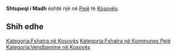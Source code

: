 {{Fshat në 
 | Emri                = Shtupeqi i Madh
 | EmriAlt                = 
 | NAME_SHORT_FORM=      
 | NAME_GENERIC=      
 | NAME_SORT_NAME_RO=      SHTUPEQIIMADH
 | FULL_NAME_RO = Shtupeqi i Madh
 | FULL_NAME_ND_RO=Shtupeqi i Madh
 | SORT_NAME_RG=SHTUPEQIIMADH
 | FULL_NAME_RG=Shtupeqi i Madh
 | FULL_NAME_ND_RG=Shtupeqi i Madh
 | SRP_NAME_SHORT_FORM=      
 | SRP_NAME_GENERIC=      
 | SRP_NAME_SORT_NAME_RO=      
 | SRP_FULL_NAME_RO = 
 | SRP_FULL_NAME_ND_RO=
 | SRP_SORT_NAME_RG=
 | SRP_FULL_NAME_RG=
 | SRP_FULL_NAME_ND_RG=
 | Emri (Rasa dhanore) = 
 | Figura              = 
 | Shteti              = Kosovo
 | Komuna              = Pejë
 | Kodi postar         = 
 | Sipërfaqja          = 

 | Popullsia           = 

 | Regj. i popullsisë  = 
 | Dend. e popullsisë  = 
 | Faqja zyrtare       = 
 <!--- Koordinatat ----> 
 | Gjerësia            = 42.700556
 | Gjatësia            = 20.171944
 | Lartësia            = 
}}
'''Shtupeqi i Madh''' është një [[]] në [[Pejë]] të [[Kosovës]].

<!-- == Gjeografia == -->
<!-- == Historia == -->
<!-- == Demografia == -->
== Shih edhe ==
{{Komuna Pejë}}
{{Kosovo-Administrata-Cung}}

[[Kategoria:Fshatra në Kosovës]]
[[Kategoria:Fshatra në Kommunes Pejë]]
[[Kategoria:Vendbanime në Kosovës]]